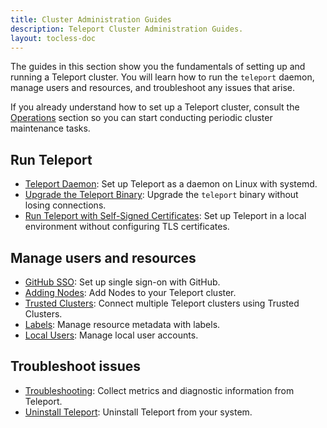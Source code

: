 ```yaml
---
title: Cluster Administration Guides
description: Teleport Cluster Administration Guides.
layout: tocless-doc
---
```


The guides in this section show you the fundamentals of setting up and running a
Teleport cluster. You will learn how to run the `teleport` daemon, manage users
and resources, and troubleshoot any issues that arise.

If you already understand how to set up a Teleport cluster, consult the
[Operations](./operations.mdx) section so you can start conducting periodic
cluster maintenance tasks.

## Run Teleport

- [Teleport Daemon](./admin/daemon.mdx): Set up Teleport as a daemon on Linux with systemd.
- [Upgrade the Teleport Binary](./admin/upgrading-the-teleport-binary.mdx): Upgrade the `teleport` binary without losing connections.
- [Run Teleport with Self-Signed Certificates](./admin/self-signed-certs.mdx): Set up Teleport in a local
environment without configuring TLS certificates.

## Manage users and resources

- [GitHub SSO](../access-controls/sso/github-sso.mdx): Set up single sign-on with GitHub.
- [Adding Nodes](./admin/adding-nodes.mdx): Add Nodes to your Teleport cluster.
- [Trusted Clusters](./admin/trustedclusters.mdx): Connect multiple Teleport clusters using Trusted Clusters.
- [Labels](./admin/labels.mdx): Manage resource metadata with labels.
- [Local Users](./admin/users.mdx): Manage local user accounts.

## Troubleshoot issues

- [Troubleshooting](./admin/troubleshooting.mdx): Collect metrics and diagnostic information from Teleport.
- [Uninstall Teleport](./admin/uninstall-teleport.mdx): Uninstall Teleport from your system.
